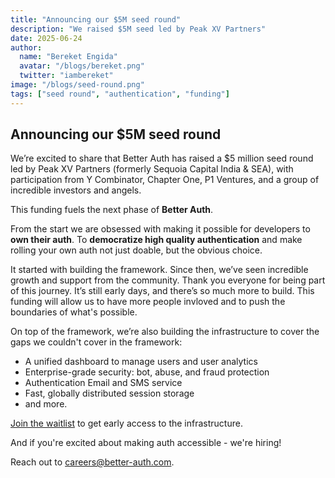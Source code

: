 ```yaml
---
title: "Announcing our $5M seed round"
description: "We raised $5M seed led by Peak XV Partners"
date: 2025-06-24
author:
  name: "Bereket Engida"
  avatar: "/blogs/bereket.png"
  twitter: "iambereket"
image: "/blogs/seed-round.png"
tags: ["seed round", "authentication", "funding"]
---
```


## Announcing our $5M seed round

We’re excited to share that Better Auth has raised a $5 million seed round led by Peak XV Partners (formerly Sequoia Capital India & SEA), with participation from Y Combinator, Chapter One, P1 Ventures, and a group of incredible investors and angels.

This funding fuels the next phase of **Better Auth**.

From the start we are obsessed with making it possible for developers to **own their auth**. To **democratize high quality authentication** and make rolling your own auth not just doable, but the obvious choice.

It started with building the framework. Since then, we’ve seen incredible growth and support from the community. Thank you everyone for being part of this journey. It’s still early days, and there’s so much more to build. This funding will allow us to have more people invloved and to push the boundaries of what's possible.

On top of the framework, we’re also building the infrastructure to cover the gaps we couldn't cover in the framework:

* A unified dashboard to manage users and user analytics
* Enterprise-grade security: bot, abuse, and fraud protection
* Authentication Email and SMS service
* Fast, globally distributed session storage
* and more.

[Join the waitlist](https://better-auth.build) to get early access to the infrastructure.

And if you're excited about making auth accessible - we're hiring!

Reach out to [careers@better-auth.com](mailto:careers@better-auth.com).